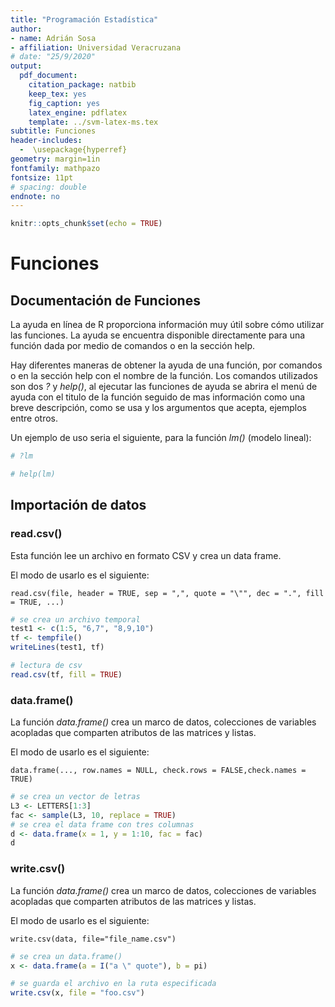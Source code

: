 ```yaml
---
title: "Programación Estadística"
author:
- name: Adrián Sosa
- affiliation: Universidad Veracruzana
# date: "25/9/2020"
output:
  pdf_document:
    citation_package: natbib
    keep_tex: yes
    fig_caption: yes
    latex_engine: pdflatex
    template: ../svm-latex-ms.tex
subtitle: Funciones
header-includes:
  -  \usepackage{hyperref}
geometry: margin=1in
fontfamily: mathpazo
fontsize: 11pt
# spacing: double
endnote: no
---
```



```r
knitr::opts_chunk$set(echo = TRUE)
```

# Funciones

## Documentación de Funciones

La ayuda en línea de R proporciona información muy útil sobre cómo utilizar las funciones. La ayuda se encuentra disponible directamente para una función dada por medio de comandos o en la sección help.

Hay diferentes maneras de obtener la ayuda de una función, por comandos o en la sección help con el nombre de la función. Los comandos utilizados son dos *?* y *help()*, al ejecutar las funciones de ayuda se abrira el menú de ayuda con el titulo de la función seguido de mas información como una breve descripción, como se usa y los argumentos que acepta, ejemplos entre otros.

Un ejemplo de uso seria el siguiente, para la función *lm()* (modelo lineal):
```r
# ?lm

# help(lm)

```

## Importación de datos

### read.csv()

Esta función lee un archivo en formato CSV y crea un data frame.

El modo de usarlo es el siguiente: 

    read.csv(file, header = TRUE, sep = ",", quote = "\"", dec = ".", fill = TRUE, ...)
```r
# se crea un archivo temporal
test1 <- c(1:5, "6,7", "8,9,10")
tf <- tempfile()
writeLines(test1, tf)

# lectura de csv
read.csv(tf, fill = TRUE)

```

### data.frame()

La función *data.frame()* crea un marco de datos, colecciones de variables acopladas que comparten atributos de las matrices y listas.

El modo de usarlo es el siguiente: 

    data.frame(..., row.names = NULL, check.rows = FALSE,check.names = TRUE)

```r
# se crea un vector de letras
L3 <- LETTERS[1:3]
fac <- sample(L3, 10, replace = TRUE)
# se crea el data frame con tres columnas
d <- data.frame(x = 1, y = 1:10, fac = fac)
d
```
### write.csv()

La función *data.frame()* crea un marco de datos, colecciones de variables acopladas que comparten atributos de las matrices y listas.

El modo de usarlo es el siguiente: 

    write.csv(data, file="file_name.csv")

```r
# se crea un data.frame()
x <- data.frame(a = I("a \" quote"), b = pi)

# se guarda el archivo en la ruta especificada
write.csv(x, file = "foo.csv")
```
